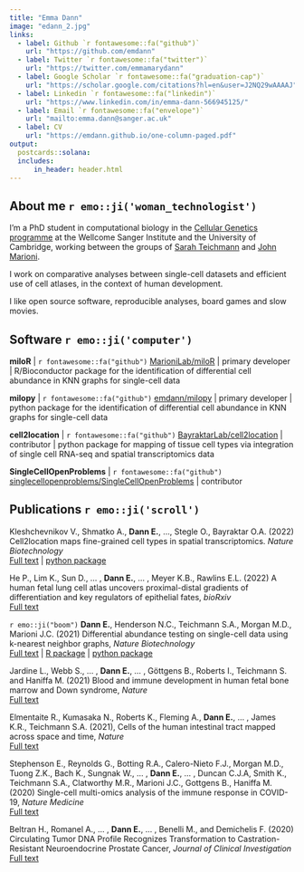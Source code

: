 ```yaml
---
title: "Emma Dann"
image: "edann_2.jpg"
links:
  - label: Github `r fontawesome::fa("github")`  
    url: "https://github.com/emdann"
  - label: Twitter `r fontawesome::fa("twitter")`
    url: "https://twitter.com/emmamarydann"
  - label: Google Scholar `r fontawesome::fa("graduation-cap")`
    url: "https://scholar.google.com/citations?hl=en&user=J2NQ29wAAAAJ"
  - label: Linkedin `r fontawesome::fa("linkedin")`
    url: "https://www.linkedin.com/in/emma-dann-566945125/"
  - label: Email `r fontawesome::fa("envelope")`
    url: "mailto:emma.dann@sanger.ac.uk"
  - label: CV
    url: "https://emdann.github.io/one-column-paged.pdf"
output:
  postcards::solana:
  includes:
      in_header: header.html
---
```

 
## About me `r emo::ji('woman_technologist')`

I'm a PhD student in computational biology in the [Cellular Genetics programme](https://www.sanger.ac.uk/programme/cellular-genetics/) at the Wellcome Sanger Institute and the University of Cambridge, working between the groups of [Sarah Teichmann](http://www.teichlab.org/) and [John Marioni](https://www.ebi.ac.uk/research/marioni). 

I work on comparative analyses between single-cell datasets and efficient use of cell atlases, in the context of human development. 

I like open source software, reproducible analyses, board games and slow movies.

## Software `r emo::ji('computer')`

**miloR** |  `r fontawesome::fa("github")`  [MarioniLab/miloR](https://github.com/MarioniLab/miloR) | primary developer | R/Bioconductor package for the identification of differential cell abundance in KNN graphs for single-cell data

**milopy** |  `r fontawesome::fa("github")` [emdann/milopy](https://github.com/emdann/milopy) | primary developer | python package for the identification of differential cell abundance in KNN graphs for single-cell data

**cell2location** |  `r fontawesome::fa("github")`  [BayraktarLab/cell2location](https://github.com/BayraktarLab/cell2location) | contributor | python package for mapping of tissue cell types via integration of single cell RNA-seq and spatial transcriptomics data

**SingleCellOpenProblems** |  `r fontawesome::fa("github")`  [singlecellopenproblems/SingleCellOpenProblems](https://github.com/singlecellopenproblems/SingleCellOpenProblems) | contributor

## Publications `r emo::ji('scroll')` 

Kleshchevnikov V., Shmatko A., **Dann E.**, ..., Stegle O.,  Bayraktar O.A. (2022) Cell2location maps fine-grained cell types in spatial transcriptomics. _Nature Biotechnology_  
[Full text](https://doi.org/10.1038/s41587-021-01139-4) |
[python package](https://cell2location.readthedocs.io/)

He P., Lim K., Sun D., ... , **Dann E.**, ... , Meyer K.B., Rawlins E.L. (2022) A human fetal lung cell atlas uncovers proximal-distal gradients of differentiation and key regulators of epithelial fates, _bioRxiv_  
[Full text](https://doi.org/10.1101/2022.01.11.474933)

`r emo::ji("boom")` **Dann E.**, Henderson N.C., Teichmann S.A., Morgan M.D., Marioni J.C. (2021) Differential abundance testing on single-cell data using k-nearest neighbor graphs, _Nature Biotechnology_  
<!-- <sup>\*Equal Contribution</sup> -->
[Full text](https://www.nature.com/articles/s41587-021-01033-z) | 
[R package](https://github.com/MarioniLab/miloR) | 
[python package](https://github.com/emdann/milopy)

Jardine L., Webb S., ... , **Dann E.**, ... , Göttgens B., Roberts I., Teichmann S. and Haniffa M. (2021) Blood and immune development in human fetal bone marrow and Down syndrome, _Nature_   
[Full text](https://doi.org/10.1038/s41586-021-03929-x)

Elmentaite R., Kumasaka N., Roberts K., Fleming A., **Dann E.**, ... , James K.R., Teichmann S.A. (2021), Cells of the human intestinal tract mapped across space and time, _Nature_   
[Full text](https://www.nature.com/articles/s41586-021-03852-1)

Stephenson E., Reynolds G., Botting R.A., Calero-Nieto F.J., Morgan M.D., Tuong Z.K., Bach K., Sungnak W., ... , **Dann E.**, ... , Duncan C.J.A, Smith K., Teichmann S.A., Clatworthy M.R., Marioni J.C., Gottgens B., Haniffa M. (2020) Single-cell multi-omics analysis of the immune response in COVID-19, _Nature Medicine_  
[Full text](https://www.nature.com/articles/s41591-021-01329-2)

<!-- Kleshchevnikov V., Shmatko A., **Dann E.**, ..., Stegle O.,  Bayraktar O.A. (2020) Comprehensive mapping of tissue cell architecture via integrated single cell and spatial transcriptomics, bioRxiv, [doi: https://doi.org/10.1101/2020.11.15.378125](https://doi.org/10.1101/2020.11.15.378125) -->

Beltran H., Romanel A., ... , **Dann E.**, ... , Benelli M., and Demichelis F. (2020) Circulating Tumor DNA Profile Recognizes Transformation to Castration-Resistant Neuroendocrine Prostate Cancer, _Journal of Clinical Investigation_  
[Full text](https://www.jci.org/articles/view/131041)
